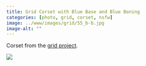 ```yaml
---
title: Grid Corset with Blue Base and Blue Boning
categories: [photo, grid, corset, nsfw]
image: ../www/images/grid/55_b-b.jpg
image-alt: ""
---
```


Corset from the [grid project](/posts/2025-01-27_grid-project.html).

![](../www/images/grid/55_b-b.jpg)

